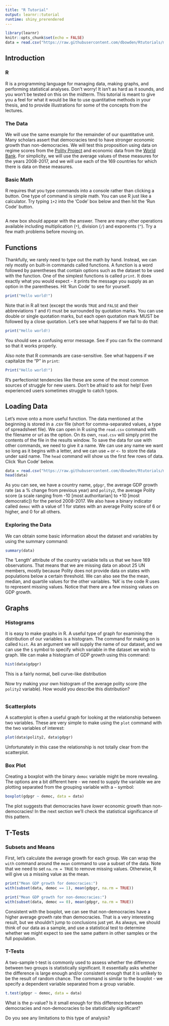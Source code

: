 ```yaml
---
title: "R Tutorial"
output: learnr::tutorial
runtime: shiny_prerendered
---
```


```r
library(learnr)
knitr::opts_chunk$set(echo = FALSE)
data = read.csv("https://raw.githubusercontent.com/dbowden/Rtutorials/master/regressionlab_condensed.csv")
```


## Introduction

### R

R is a programming language for managing data, making graphs, and performing statistical analyses. Don't worry! It isn't as hard as it sounds, and you won't be tested on this on the midterm. This tutorial is meant to give you a feel for what it would be like to use quantitative methods in your thesis, and to provide illustrations for some of the concepts from the lectures.

### The Data

We will use the same example for the remainder of our quantitative unit. Many scholars assert that democracies tend to have stronger economic growth than non-democracies. We will test this proposition using data on regime scores from the [Polity Project](https://www.systemicpeace.org/inscrdata.html) and economic data from the [World Bank](https://data.worldbank.org/indicator/NY.GDP.MKTP.CD). For simplicity, we will use the average values of these measures for the years 2008-2017, and we will use each of the 169 countries for which there is data on these measures.

### Basic Math 

R requires that you type commands into a console rather than clicking a button. One type of command is simple math. You can use R just like a calculator. Try typing `1+2` into the 'Code' box below and then hit the 'Run Code' button.

```r

```

A new box should appear with the answer. There are many other operations available including multiplication (`*`), division (`/`) and exponents (`^`). Try a few math problems before moving on.

## Functions

Thankfully, we rarely need to type out the math by hand. Instead, we can rely mostly on built-in commands called functions. A function is a word followed by parentheses that contain options such as the dataset to be used with the function. One of the simplest functions is called `print`. It does exactly what you would expect - it prints the message you supply as an option in the parentheses. Hit 'Run Code' to see for yourself.

```r
print("Hello world!")
```

Note that in R all text (except the words `TRUE` and `FALSE` and their abbreviations `T` and `F`) must be surrounded by quotation marks. You can use double or single quotation marks, but each open quotation mark MUST be followed by a close quotation. Let's see what happens if we fail to do that:

```r
print("Hello world!)
```

You should see a confusing error message. See if you can fix the command so that it works properly.

Also note that R commands are case-sensitive. See what happens if we capitalize the "P" in `print`:

```r
Print("Hello world!")
```

R's perfectionist tendencies like these are some of the most common sources of struggle for new users. Don't be afraid to ask for help! Even experienced users sometimes struggle to catch typos.

## Loading Data

Let's move onto a more useful function. The data mentioned at the beginning is stored in a .csv file (short for comma-separated values, a type of spreadsheet file). We can open in R using the `read.csv` command with the filename or url as the option. On its own, `read.csv` will simply print the contents of the file in the results window. To save the data for use with other commands, we need to give it a name. We can use any name we want so long as it begins with a letter, and we can use `=` or `<-` to store the data under said name. The `head` command will show us the first few rows of data. Click 'Run Code' below.

```r
data = read.csv("https://raw.githubusercontent.com/dbowden/Rtutorials/master/regressionlab_condensed.csv")
head(data)
```

As you can see, we have a country name, `gdpgr`, the average GDP growth rate (as a % change from previous year) and `polity2`, the average Polity score (a scale ranging from -10 [most authoritarian] to +10 [most democratic]) for the period 2008-2017. We also have a binary indicator called `democ` with a value of 1 for states with an average Polity score of 6 or higher, and 0 for all others.

### Exploring the Data

We can obtain some basic information about the dataset and variables by using the summary command:

```r
summary(data)
```

The 'Length' attribute of the country variable tells us that we have 169 observations. That means that we are missing data on about 25 UN members, mostly because Polity does not provide data on states with populations below a certain threshold. We can also see the the mean, median, and quartile values for the other variables. 'NA' is the code R uses to represent missing values. Notice that there are a few missing values on GDP growth.

## Graphs

### Histograms

It is easy to make graphs in R. A useful type of graph for examining the distribution of our variables is a histogram. The command for making on is called `hist`. As an argument we will supply the name of our dataset, and we can use the `$` symbol to specify which variable in the dataset we wish to graph. We can make a histogram of GDP growth using this command:

```r
hist(data$gdpgr)
```

This is a fairly normal, bell curve-like distribution

Now try making your own histogram of the average polity score (the `polity2` variable). How would you describe this distribution?

```r

```

### Scatterplots

A scatterplot is often a useful graph for looking at the relationship between two variables. These are very simple to make using the `plot` command with the two variables of interest:

```r
plot(data$polity2, data$gdpgr)
```

Unfortunately in this case the relationship is not totally clear from the scatterplot.

### Box Plot

Creating a boxplot with the binary `democ` variable might be more revealing. The options are a bit different here - we need to supply the variable we are plotting separated from the grouping variable with a `~` symbol:

```r
boxplot(gdpgr ~ democ, data = data)
```

The plot suggests that democracies have *lower* economic growth than non-democracies! In the next section we'll check the statistical significance of this pattern.

## T-Tests

### Subsets and Means

First, let's calculate the average growth for each group. We can wrap the `with` command around the `mean` command to use a subset of the data. Note that we need to set `na.rm = TRUE` to remove missing values. Otherwise, R will give us a missing value as the mean.

```r
print("Mean GDP growth for democracies:")
with(subset(data, democ == 1), mean(gdpgr, na.rm = TRUE))
```

```r
print("Mean GDP growth for non-democracies:")
with(subset(data, democ == 0), mean(gdpgr, na.rm = TRUE))
```

Consistent with the boxplot, we can see that non-democracies have a higher average growth rate than democracies. That is a very interesting result, but we shouldn't jump to conclusions just yet. As always, we should think of our data as a sample, and use a statistical test to determine whether we might expect to see the same pattern in other samples or the full population.

### T-Tests

A two-sample t-test is commonly used to assess whether the difference between two groups is statistically significant. It essentially asks whether the difference is large enough and/or consistent enough that it is unlikely to be the result of random chance. The command is similar to the boxplot - we specify a dependent variable separated from a group variable.

```r
t.test(gdpgr ~ democ, data = data)
```

What is the p-value? Is it small enough for this difference between democracies and non-democracies to be statistically significant?

Do you see any limitations to this type of analysis?